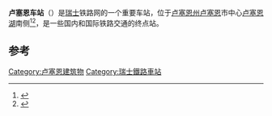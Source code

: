 {{Infobox station
|name         = 卢塞恩车站
|image        = 6227 - Luzern - Bahnhof.JPG
|caption      = 
|address      = 瑞士[[卢塞恩州|卢塞恩州]][[卢塞恩|卢塞恩]]车站广场
|line         = 苏黎世－卢塞恩铁路<br>圣哥达铁路支线<br>Olten－卢塞恩铁路<br>伯尔尼－Wolhusen－卢塞恩铁路<br>Brünig铁路
|distance     = 
|elevation    = 
|coordinates  = {{coord|47|2|56|N|8|18|38|E|region:CH-LU_type:railwaystation_source:dewiki|display=inline,title}}
|opened       = {{Start date|1856}}<!--{{Start date|1856|||df=y}}-->
|electrified  = {{Start date|1922}}
|rebuilt      = {{Start date|1896}}, {{Start date|1980}}-
|closed       = 
|architect    = Ammann + Baumann,<br>[[Santiago_Calatrava|Santiago Calatrava]]
|platform     = 14
|other        = 电车、巴士、SGV船
|map_locator  = 
{{Location map
 |Switzerland | label=Luzern
 |alt=Luzern
 |mark=<!--dot-->
 |lat_deg=47|lat_min=02|lat_sec=56
 |lon_deg=08|lon_min=18|lon_sec=38
 |position=
 |width=300
 |float=center
}}
|map loc cap  = 
|}}
'''卢塞恩车站'''（{{lang-de|Bahnhof Luzern}}）是[[瑞士|瑞士]]铁路网的一个重要车站，位于[[卢塞恩州|卢塞恩州]][[卢塞恩|卢塞恩]]市中心[[卢塞恩湖|卢塞恩湖]]南侧<ref name=swmap>{{cite map | publisher = Swiss Confederation | title = map.geo.admin.ch | url = http://map.geo.admin.ch/?selectedNode=node_ch.swisstopo.swissboundaries3d-kanton-flaeche.fill1&Y=666515&X=211338.5&zoom=8&bgLayer=ch.swisstopo.pixelkarte-farbe&layers=ch.swisstopo.swissboundaries3d-gemeinde-flaeche.fill&layers_opacity=1&layers_visibility=true&time_current=latest&lang=en | accessdate = 2013-10-26 | archive-date = 2016-04-05 | archive-url = https://web.archive.org/web/20160405152321/https://map.geo.admin.ch/?selectedNode=node_ch.swisstopo.swissboundaries3d-kanton-flaeche.fill1&Y=666515&X=211338.5&zoom=8&bgLayer=ch.swisstopo.pixelkarte-farbe&layers=ch.swisstopo.swissboundaries3d-gemeinde-flaeche.fill&layers_opacity=1&layers_visibility=true&time_current=latest&lang=en | dead-url = no }}</ref><ref name=saw>{{cite book | title = Eisenbahnatlas Schweiz | year = 2012 | publisher = Verlag Schweers + Wall GmbH | isbn=978-3-89494-130-7 | page = 22}}</ref>，是一些国内和国际铁路交通的终点站。 

{{Gallery
|lines=2
|File:Luzern (6).jpg|1896年老站
|File:Luzernbahnhof.jpg|老站遗迹
|File:Bahnhof Luzern Ammann Baumann 01.JPG|新站
|File:Kopfbahnhof, Luzern.jpg|内部
|File:Lucerne Train Station.jpg|
}}

==参考==
{{reflist|30em}}

[[Category:卢塞恩建筑物|Category:卢塞恩建筑物]]
[[Category:瑞士鐵路車站|Category:瑞士鐵路車站]]